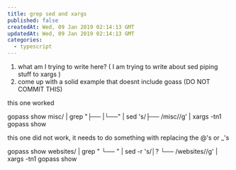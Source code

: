 ```yaml
---
title: grep sed and xargs
published: false
createdAt: Wed, 09 Jan 2019 02:14:13 GMT
updatedAt: Wed, 09 Jan 2019 02:14:13 GMT
categories:
  - typescript
---
```


1. what am I trying to write here? ( I am trying to write about sed piping stuff to xargs )
2. come up with a solid example that doesnt include goass (DO NOT COMMIT THIS)

this one worked

gopass show misc/ | grep "├── \|└──" | sed 's/├── /misc\//g' | xargs -tn1 gopass show

this one did not work, it needs to do something with replacing the @'s or _'s

gopass show websites/ | grep " └── " | sed -r 's/│?   └── /websites\//g' | xargs -tn1 gopass show
